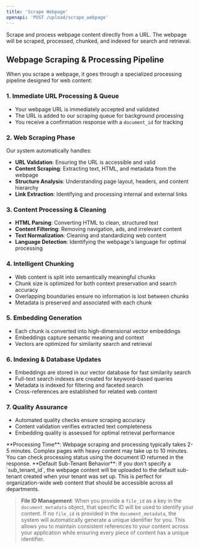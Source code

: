```yaml
---
title: 'Scrape Webpage'
openapi: 'POST /upload/scrape_webpage'
---
```


Scrape and process webpage content directly from a URL. The webpage will be scraped, processed, chunked, and indexed for search and retrieval.

## Webpage Scraping & Processing Pipeline

When you scrape a webpage, it goes through a specialized processing pipeline designed for web content:

### 1. **Immediate URL Processing & Queue**
- Your webpage URL is immediately accepted and validated
- The URL is added to our scraping queue for background processing
- You receive a confirmation response with a `document_id` for tracking

### 2. **Web Scraping Phase**
Our system automatically handles:
- **URL Validation**: Ensuring the URL is accessible and valid
- **Content Scraping**: Extracting text, HTML, and metadata from the webpage
- **Structure Analysis**: Understanding page layout, headers, and content hierarchy
- **Link Extraction**: Identifying and processing internal and external links

### 3. **Content Processing & Cleaning**
- **HTML Parsing**: Converting HTML to clean, structured text
- **Content Filtering**: Removing navigation, ads, and irrelevant content
- **Text Normalization**: Cleaning and standardizing web content
- **Language Detection**: Identifying the webpage's language for optimal processing

### 4. **Intelligent Chunking**
- Web content is split into semantically meaningful chunks
- Chunk size is optimized for both context preservation and search accuracy
- Overlapping boundaries ensure no information is lost between chunks
- Metadata is preserved and associated with each chunk

### 5. **Embedding Generation**
- Each chunk is converted into high-dimensional vector embeddings
- Embeddings capture semantic meaning and context
- Vectors are optimized for similarity search and retrieval

### 6. **Indexing & Database Updates**
- Embeddings are stored in our vector database for fast similarity search
- Full-text search indexes are created for keyword-based queries
- Metadata is indexed for filtering and faceted search
- Cross-references are established for related web content

### 7. **Quality Assurance**
- Automated quality checks ensure scraping accuracy
- Content validation verifies extracted text completeness
- Embedding quality is assessed for optimal retrieval performance

<Note>
**Processing Time**: Webpage scraping and processing typically takes 2-5 minutes. Complex pages with heavy content may take up to 10 minutes. You can check processing status using the document ID returned in the response.
</Note>

<Note>
**Default Sub-Tenant Behavior**: If you don't specify a `sub_tenant_id`, the webpage content will be uploaded to the default sub-tenant created when your tenant was set up. This is perfect for organization-wide web content that should be accessible across all departments.
</Note>

> **File ID Management**: When you provide a `file_id` as a key in the `document_metadata` object, that specific ID will be used to identify your content. If no `file_id` is provided in the `document_metadata`, the system will automatically generate a unique identifier for you. This allows you to maintain consistent references to your content across your application while ensuring every piece of content has a unique identifier.

